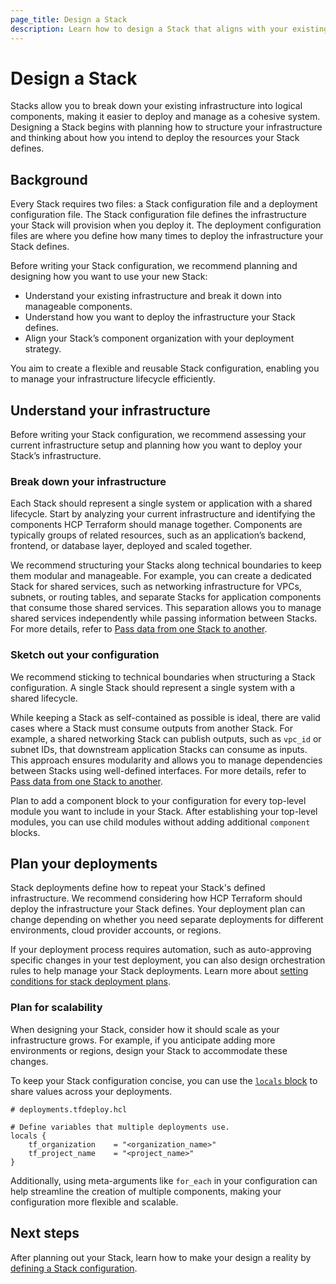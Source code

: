 ```yaml
---
page_title: Design a Stack
description: Learn how to design a Stack that aligns with your existing infrastructure and deployment needs.
---
```


# Design a Stack

Stacks allow you to break down your existing infrastructure into logical components, making it easier to deploy and manage as a cohesive system. Designing a Stack begins with planning how to structure your infrastructure and thinking about how you intend to deploy the resources your Stack defines.

## Background

Every Stack requires two files: a Stack configuration file and a deployment configuration file. The Stack configuration file defines the infrastructure your Stack will provision when you deploy it. The deployment configuration files are where you define how many times to deploy the infrastructure your Stack defines.

Before writing your Stack configuration, we recommend planning and designing how you want to use your new Stack:

* Understand your existing infrastructure and break it down into manageable components.
* Understand how you want to deploy the infrastructure your Stack defines.
* Align your Stack’s component organization with your deployment strategy.

You aim to create a flexible and reusable Stack configuration, enabling you to manage your infrastructure lifecycle efficiently.

## Understand your infrastructure

Before writing your Stack configuration, we recommend assessing your current infrastructure setup and planning how you want to deploy your Stack’s infrastructure.

### Break down your infrastructure

Each Stack should represent a single system or application with a shared lifecycle. Start by analyzing your current infrastructure and identifying the components HCP Terraform should manage together. Components are typically groups of related resources, such as an application’s backend, frontend, or database layer, deployed and scaled together.

We recommend structuring your Stacks along technical boundaries to keep them modular and manageable. For example, you can create a dedicated Stack for shared services, such as networking infrastructure for VPCs, subnets, or routing tables, and separate Stacks for application components that consume those shared services. This separation allows you to manage shared services independently while passing information between Stacks. For more details, refer to [Pass data from one Stack to another](/terraform/language/stacks/deploy/pass-data).

### Sketch out your configuration

We recommend sticking to technical boundaries when structuring a Stack configuration. A single Stack should represent a single system with a shared lifecycle.

While keeping a Stack as self-contained as possible is ideal, there are valid cases where a Stack must consume outputs from another Stack. For example, a shared networking Stack can publish outputs, such as `vpc_id` or subnet IDs, that downstream application Stacks can consume as inputs. This approach ensures modularity and allows you to manage dependencies between Stacks using well-defined interfaces. For more details, refer to [Pass data from one Stack to another](/terraform/language/stacks/deploy/pass-data).

Plan to add a component block to your configuration for every top-level module you want to include in your Stack. After establishing your top-level modules, you can use child modules without adding additional `component` blocks.

## Plan your deployments

Stack deployments define how to repeat your Stack's defined infrastructure. We recommend considering how HCP Terraform should deploy the infrastructure your Stack defines. Your deployment plan can change depending on whether you need separate deployments for different environments, cloud provider accounts, or regions.

If your deployment process requires automation, such as auto-approving specific changes in your test deployment, you can also design orchestration rules to help manage your Stack deployments. Learn more about [setting conditions for stack deployment plans](/terraform/language/stacks/deploy/conditions).

### Plan for scalability

When designing your Stack, consider how it should scale as your infrastructure grows. For example, if you anticipate adding more environments or regions, design your Stack to accommodate these changes.

To keep your Stack configuration concise, you can use the [`locals` block](/terraform/language/reference/block/locals) to share values across your deployments.

```hcl
# deployments.tfdeploy.hcl

# Define variables that multiple deployments use.
locals {
    tf_organization    = "<organization_name>"
    tf_project_name    = "<project_name>"
}
```

Additionally, using meta-arguments like `for_each` in your configuration can help streamline the creation of multiple components, making your configuration more flexible and scalable.

## Next steps

After planning out your Stack, learn how to make your design a reality by [defining a Stack configuration](/terraform/language/stacks/create/config).

